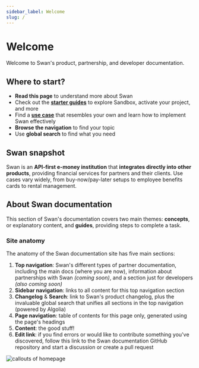 ```yaml
---
sidebar_label: Welcome
slug: /
---
```


# Welcome

Welcome to Swan's product, partnership, and developer documentation.

## Where to start?

- **Read this page** to understand more about Swan
- Check out the [**starter guides**](./starter-guides/intro.mdx) to explore Sandbox, activate your project, and more
- Find a [**use case**](./use-cases/intro.mdx) that resembles your own and learn how to implement Swan effectively
- **Browse the navigation** to find your topic
- Use **global search** to find what you need

## Swan snapshot

Swan is an **API-first e-money institution** that **integrates directly into other products**, providing financial services for partners and their clients.
Use cases vary widely, from buy-now/pay-later setups to employee benefits cards to rental management.

## About Swan documentation

This section of Swan's documentation covers two main themes: **concepts**, or explanatory content, and **guides**, providing steps to complete a task.

### Site anatomy

The anatomy of the Swan documentation site has five main sections:

1. **Top navigation**: Swan's different types of partner documentation, including the main docs (where you are now), information about partnerships with Swan *(coming soon)*, and a section just for developers *(also coming soon)*
1. **Sidebar navigation**: links to all content for this top navigation section
1. **Changelog** & **Search**: link to Swan's product changelog, plus the invaluable global search that unifies all sections in the top navigation (powered by Algolia)
1. **Page navigation**: table of contents for this page only, generated using the page's headings
1. **Content**: the good stuff!
1. **Edit link**: if you find errors or would like to contribute something you've discovered, follow this link to the Swan documentation GitHub repository and start a discussion or create a pull request

![callouts of homepage](./images/docs-anatomy.png)